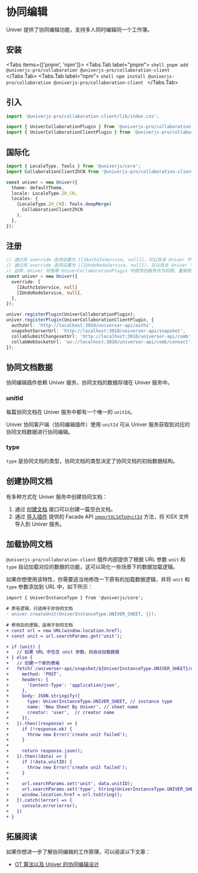
# 协同编辑

<BusinessPlanNotice />

<ServerNotice />

Univer 提供了协同编辑功能，支持多人同时编辑同一个工作簿。

## 安装

<Tabs items={['pnpm', 'npm']}>
  <Tabs.Tab label="pnpm">
    ```shell
    pnpm add @univerjs-pro/collaboration @univerjs-pro/collaboration-client
    ```
  </Tabs.Tab>
  <Tabs.Tab label="npm">
    ```shell
    npm install @univerjs-pro/collaboration @univerjs-pro/collaboration-client
    ```
  </Tabs.Tab>
</Tabs>

## 引入

```typescript
import '@univerjs-pro/collaboration-client/lib/index.css';

import { UniverCollaborationPlugin } from '@univerjs-pro/collaboration';
import { UniverCollaborationClientPlugin } from '@univerjs-pro/collaboration-client';
```

## 国际化

```typescript
import { LocaleType, Tools } from '@univerjs/core';
import CollaborationClientZhCN from '@univerjs-pro/collaboration-client/locale/zh-CN';

const univer = new Univer({
  theme: defaultTheme,
  locale: LocaleType.ZH_CN,
  locales: {
    [LocaleType.ZH_CN]: Tools.deepMerge(
      CollaborationClientZhCN
    ),
  },
});
```

## 注册

```typescript
// 通过将 override 选项设置为 [[IAuthzIoService, null]]，可以告诉 Univer 不要注册内置的 IAuthzIoService。
// 通过将 override 选项设置为 [[IUndoRedoService, null]]，可以告诉 Univer 不要注册内置的 IUndoRedoService
// 这样，Univer 将使用 UniverCollaborationPlugin 中提供的服务作为权限、重做恢复服务的实现。
const univer = new Univer({
  override: [
    [IAuthzIoService, null]
    [IUndoRedoService, null],
  ],
});

univer.registerPlugin(UniverCollaborationPlugin);
univer.registerPlugin(UniverCollaborationClientPlugin, {
  authzUrl: 'http://localhost:3010/universer-api/authz',
  snapshotServerUrl: 'http://localhost:3010/universer-api/snapshot',
  collabSubmitChangesetUrl: 'http://localhost:3010/universer-api/comb',
  collabWebSocketUrl: 'ws://localhost:3010/universer-api/comb/connect',
});
```

## 协同文档数据

协同编辑插件依赖 Univer 服务，协同文档的数据存储在 Univer 服务中。

### unitId

每篇协同文档在 Univer 服务中都有一个唯一的 `unitId`。

Univer 协同客户端（协同编辑插件）使用 `unitId` 可从 Univer 服务获取到对应的协同文档数据进行协同编辑。

### type

`type` 是协同文档的类型，协同文档的类型决定了协同文档的初始数据结构。

## 创建协同文档

有多种方式在 Univer 服务中创建协同文档：

1. 通过 [创建文档](/guides/sheets/server/api#create-empty-document) 接口可以创建一篇空白文档。
2. 通过 [导入插件](/guides/sheets/features/import-export) 提供的 Facade API [`importXLSXToUnitId`](/guides/sheets/features/core/sheet-api#import-xlsx-and-get-unitid) 方法，将 XlSX 文件导入到 Univer 服务。

## 加载协同文档

`@univerjs-pro/collaboration-client` 插件内部提供了根据 URL 参数 `unit` 和 `type` 自动加载对应的数据的功能，这可以简化一些场景下的数据加载逻辑。

如果你想使用该特性，你需要适当地修改一下原有的加载数据逻辑，并将 `unit` 和 `type` 参数添加到 URL 中，如下所示：

```diff
import { UniverInstanceType } from '@univerjs/core';

# 原有逻辑，只适用于非协同文档
- univer.createUnit(UniverInstanceType.UNIVER_SHEET, {});
 
# 修改后的逻辑，适用于协同文档
+ const url = new URL(window.location.href);
+ const unit = url.searchParams.get('unit');

+ if (unit) {
+   // 如果 URL 中包含 unit 参数，则自动加载数据
+ } else {
+   // 创建一个新的表格
+   fetch(`/universer-api/snapshot/${UniverInstanceType.UNIVER_SHEET}/unit/-/create`, {
+     method: 'POST',
+     headers: {
+       'Content-Type': 'application/json',
+     },
+     body: JSON.stringify({
+       type: UniverInstanceType.UNIVER_SHEET, // instance type
+       name: 'New Sheet By Univer', // sheet name
+       creator: 'user',  // creator name
+     }),
+   }).then((response) => {
+     if (!response.ok) {
+       throw new Error('create unit failed');
+     }
+
+     return response.json();
+   }).then((data) => {
+     if (!data.unitID) {
+       throw new Error('create unit failed');
+     }
+
+     url.searchParams.set('unit', data.unitID);
+     url.searchParams.set('type', String(UniverInstanceType.UNIVER_SHEET));
+     window.location.href = url.toString();
+   }).catch((error) => {
+     console.error(error);
+   })
+ }
```

## 拓展阅读

如果你想进一步了解协同编辑的工作原理，可以阅读以下文章：

- [OT 算法以及 Univer 的协同编辑设计](/blog/post/ot)